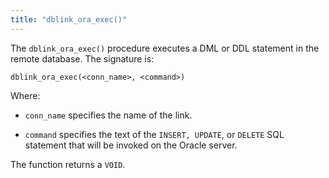 ```yaml
---
title: "dblink_ora_exec()"
---
```


<div id="dblink_ora_exec" class="registered_link"></div>

The `dblink_ora_exec()` procedure executes a DML or DDL statement in the remote database. The signature is:

```text
dblink_ora_exec(<conn_name>, <command>)
```

Where:

-   `conn_name` specifies the name of the link.

-   `command` specifies the text of the `INSERT, UPDATE`, or `DELETE` SQL statement that will be invoked on the Oracle server.

The function returns a `VOID`.
